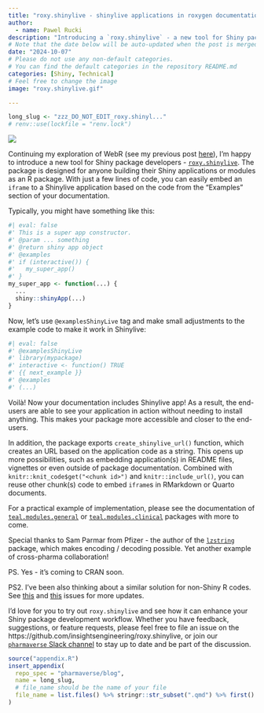 ```yaml
---
title: "roxy.shinylive - shinylive applications in roxygen documentation"
author:
  - name: Pawel Rucki
description: "Introducing a `roxy.shinylive` - a new tool for Shiny package developers"
# Note that the date below will be auto-updated when the post is merged.
date: "2024-10-07"
# Please do not use any non-default categories.
# You can find the default categories in the repository README.md
categories: [Shiny, Technical]
# Feel free to change the image
image: "roxy.shinylive.gif"

---
```


<!--------------- typical setup ----------------->

```r
long_slug <- "zzz_DO_NOT_EDIT_roxy.shinyl..."
# renv::use(lockfile = "renv.lock")
```

<!--------------- post begins here ----------------->

![](roxy.shinylive.gif)

Continuing my exploration of WebR (see my previous post [here](https://pharmaverse.github.io/blog/posts/2024-05-08_tlg_catalog_webr/tlg_catalog_webr.html)), I'm happy to introduce a new tool for Shiny package developers - [`roxy.shinylive`](https://insightsengineering.github.io/roxy.shinylive/). The package is designed for anyone building their Shiny applications or modules as an R package. With just a few lines of code, you can easily embed an `iframe` to a Shinylive application based on the code from the "Examples" section of your documentation.

Typically, you might have something like this:
```r
#| eval: false
#' This is a super app constructor.
#' @param ... something
#' @return shiny app object
#' @examples
#' if (interactive()) {
#'   my_super_app()
#' }
my_super_app <- function(...) {
  ...
  shiny::shinyApp(...)
}
```

Now, let's use `@examplesShinyLive` tag and make small adjustments to the example code to make it work in Shinylive:
```r
#| eval: false
#' @examplesShinyLive
#' library(mypackage)
#' interactive <- function() TRUE
#' {{ next_example }}
#' @examples
#' (...)
```

Voilà! Now your documentation includes Shinylive app! As a result, the end-users are able to see your application in action without needing to install anything. This makes your package more accessible and closer to the end-users.

In addition, the package exports `create_shinylive_url()` function, which creates an URL based on the application code as a string. This opens up more possibilities, such as embedding application(s) in README files, vignettes or even outside of package documentation. Combined with `knitr::knit_code$get("<chunk id>")` and `knitr::include_url()`, you can reuse other chunk(s) code to embed `iframe`s in RMarkdown or Quarto documents.

For a practical example of implementation, please see the documentation of [`teal.modules.general`](https://insightsengineering.github.io/teal.modules.general/main/) or [`teal.modules.clinical`](https://insightsengineering.github.io/teal.modules.clinical/main/) packages with more to come.

Special thanks to Sam Parmar from Pfizer - the author of the [`lzstring`](https://parmsam.github.io/lzstring-r/) package, which makes encoding / decoding possible. Yet another example of cross-pharma collaboration!

PS. Yes - it's coming to CRAN soon.

PS2. I've been also thinking about a similar solution for non-Shiny R codes. See [this](https://github.com/r-lib/pkgdown/issues/2348) and [this](https://github.com/r-wasm/webr/issues/356) issues for more updates.

I’d love for you to try out `roxy.shinylive` and see how it can enhance your Shiny package development workflow. Whether you have feedback, suggestions, or feature requests, please feel free to file an issue on the https://github.com/insightsengineering/roxy.shinylive, or join our [`pharmaverse` Slack channel](https://pharmaverse.slack.com/) to stay up to date and be part of the discussion.

<!--------------- appendices go here ----------------->

```r
source("appendix.R")
insert_appendix(
  repo_spec = "pharmaverse/blog",
  name = long_slug,
  # file_name should be the name of your file
  file_name = list.files() %>% stringr::str_subset(".qmd") %>% first()
)
```
